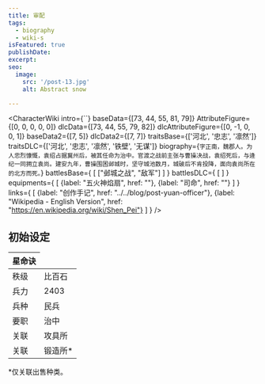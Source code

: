 ```yaml
---
title: 审配
tags:
  - biography
  - wiki-s
isFeatured: true
publishDate: 
excerpt: 
seo:
  image:
    src: '/post-13.jpg'
    alt: Abstract snow

---
```



<CharacterWiki
  intro={``}
  baseData={[73, 44, 55, 81, 79]}
  AttributeFigure={[0, 0, 0, 0, 0]}
  dlcData={[73, 44, 55, 79, 82]}
  dlcAttributeFigure={[0, -1, 0, 0, 1]}
  baseData2={[7, 5]}
  dlcData2={[7, 7]}
  traitsBase={['河北', '忠志', '凛然']}
  traitsDLC={['河北', '忠志', '凛然', '铁壁', '无谋']}
  biography={`字正南，魏郡人。为人忠烈慷慨，袁绍占据冀州后，被其任命为治中。官渡之战前主张与曹操决战，袁绍死后，与逄纪一同拥立袁尚。建安九年，曹操围困邺城时，坚守城池数月，城破后不肯投降，面向袁尚所在的北方而死。`}
  battlesBase={
    [
      ["邺城之战", "敌军"]
    ]
  }
  battlesDLC={
    [
    ]
  }
  equipments={
    [
      {label: "五火神焰扇", href: ""},
      {label: "司命", href: ""}
    ]
  }
  links={
    [
      {label: "创作手记", href: "../../blog/post-yuan-officer"},
      {label: "Wikipedia - English Version", href: "https://en.wikipedia.org/wiki/Shen_Pei"}
    ]
  }
/>


<h2 class="bg-blue-100 text-blue-800 text-2xl font-bold px-2.5 pt-1.5 rounded-sm dark:bg-blue-200 dark:text-blue-800 inline-block">初始设定</h2>


<table class='border-2 w-[360px]'>
  <thead>
    <tr class='border-1'>
      <th>星命诀</th>
    </tr>
  </thead>
  <tr>
    <td class='border-1'>秩级</td>
    <td>比百石</td>
  </tr>
  <tr>
    <td class='border-1'>兵力</td>
    <td>2403</td>
  </tr>
  <tr>
    <td class='border-1'>兵种</td>
    <td>民兵</td>
  </tr>
  <tr>
    <td class='border-1'>要职</td>
    <td>治中</td>
  </tr>
  <tr>
    <td class='border-1'>关联</td>
    <td>攻具所</td>
  </tr>
  <tr>
    <td class='border-1'>关联</td>
    <td>锻造所*</td>
  </tr>
</table>
*仅关联出售种类。